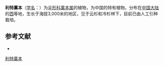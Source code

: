 {{NoteTA|G1=LS}}
{{Speciesbox
| name = 利特藁本
| status = 
| status_system = 
| image = 
| genus = Ligusticum
| species = littledalei
| authority = Fedde ex Wolff
}}

'''利特藁本'''（[[学名|学名]]：{{lang|la|''Ligusticum littledalei''}}）为[[伞形科|伞形科]][[藁本属|藁本属]]的植物，为中国的特有植物。分布在[[中国大陆|中国大陆]]的[[西|西]]等地，生长于海拔3,000米的地区，见于云杉和冷杉林下，目前已由人工引种栽培。

== 参考文献 ==
<div class="references-small">
* {{cite web| url =http://www.bioinfo.cn/db05/KmzwSpecies.php?action=view&id=22871| title =利特藁本| work =《中国高等植物数据库全库》| publisher =中国科学院微生物研究所| author =昆明植物研究所| accessdate =2009-02-25| deadurl =yes| archiveurl =https://web.archive.org/web/20160305033414/http://www.bioinfo.cn/db05/KmzwSpecies.php?action=view&id=22871| archivedate =2016-03-05}}
</div>
{{Taxonbar|from=Q10898395}}

[[Category:藁本属|利特藁本]]


{{Apiales-stub}}